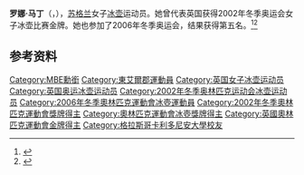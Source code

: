 {{NoteTA|G1=Sports}}
'''罗娜·马丁'''（{{lang-en|Rhona Martin}}，{{bd|1966年|10月12日||}}），[[苏格兰|苏格兰]]女子[[冰壶|冰壶]]运动员。她曾代表英国获得2002年冬季奥运会女子冰壶比赛金牌。她也参加了2006年冬季奥运会，结果获得第五名。<ref>{{Cite web|title=Rhona MARTIN|url=https://www.olympic.org/rhona-martin|accessdate=2021-04-13|work=International Olympic Committee|archive-date=2021-04-14|archive-url=https://web.archive.org/web/20210414093956/https://www.olympic.org/rhona-martin|dead-url=no}}</ref><ref>{{cite web|url=https://www.olympedia.org/athletes/102011|title=Rhona Martin|work=Olympedia|accessdate=2021-04-14|archive-date=2020-10-08|archive-url=https://web.archive.org/web/20201008122901/http://www.olympedia.org/athletes/102011|dead-url=no}}</ref>

== 参考资料 ==
{{reflist}}

{{奥林匹克运动会冰壶比赛女子团体冠军}}

{{Authority control}}
{{DEFAULTSORT:Martin, Rhona}}
[[Category:MBE勳銜|Category:MBE勳銜]]
[[Category:東艾爾郡運動員|Category:東艾爾郡運動員]]
[[Category:英国女子冰壶运动员|Category:英国女子冰壶运动员]]
[[Category:英国奥运冰壶运动员|Category:英国奥运冰壶运动员]]
[[Category:2002年冬季奥林匹克运动会冰壶运动员|Category:2002年冬季奥林匹克运动会冰壶运动员]]
[[Category:2006年冬季奧林匹克運動會冰壺運動員|Category:2006年冬季奧林匹克運動會冰壺運動員]]
[[Category:2002年冬季奧林匹克運動會獎牌得主|Category:2002年冬季奧林匹克運動會獎牌得主]]
[[Category:奧林匹克運動會冰壺獎牌得主|Category:奧林匹克運動會冰壺獎牌得主]]
[[Category:英國奧林匹克運動會金牌得主|Category:英國奧林匹克運動會金牌得主]]
[[Category:格拉斯哥卡利多尼安大學校友|Category:格拉斯哥卡利多尼安大學校友]]